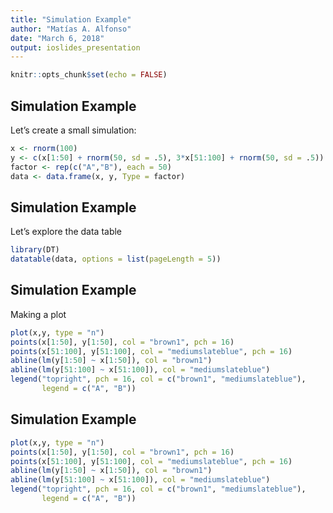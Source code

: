 ```yaml
---
title: "Simulation Example"
author: "Matías A. Alfonso"
date: "March 6, 2018"
output: ioslides_presentation
---
```


```r
knitr::opts_chunk$set(echo = FALSE)
```

## Simulation Example
Let's create a small simulation:
```r
x <- rnorm(100)
y <- c(x[1:50] + rnorm(50, sd = .5), 3*x[51:100] + rnorm(50, sd = .5))
factor <- rep(c("A","B"), each = 50)
data <- data.frame(x, y, Type = factor)
```

## Simulation Example
Let's explore the data table
```r
library(DT)
datatable(data, options = list(pageLength = 5))
```

## Simulation Example
Making a plot
```r
plot(x,y, type = "n")
points(x[1:50], y[1:50], col = "brown1", pch = 16)
points(x[51:100], y[51:100], col = "mediumslateblue", pch = 16)
abline(lm(y[1:50] ~ x[1:50]), col = "brown1")
abline(lm(y[51:100] ~ x[51:100]), col = "mediumslateblue")
legend("topright", pch = 16, col = c("brown1", "mediumslateblue"),
       legend = c("A", "B"))
```

## Simulation Example
```r
plot(x,y, type = "n")
points(x[1:50], y[1:50], col = "brown1", pch = 16)
points(x[51:100], y[51:100], col = "mediumslateblue", pch = 16)
abline(lm(y[1:50] ~ x[1:50]), col = "brown1")
abline(lm(y[51:100] ~ x[51:100]), col = "mediumslateblue")
legend("topright", pch = 16, col = c("brown1", "mediumslateblue"),
       legend = c("A", "B"))
```

